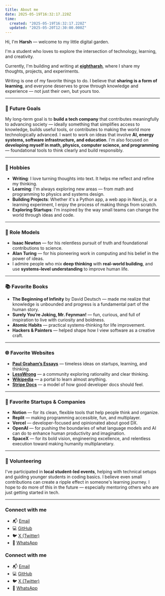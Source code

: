 ```yaml
---
title: About me
date: 2025-05-19T16:32:17.228Z
time:
  created: "2025-05-19T16:32:17.228Z"
  updated: "2025-05-20T12:30:00.000Z"
---
```



Hi, I'm **Harsh** — welcome to my little digital garden.

I'm a student who loves to explore the intersection of technology, learning, and creativity.

Currently, I'm building and writing at [**eightharsh**](https://eightharsh.com), where I share my thoughts, projects, and experiments.

Writing is one of my favorite things to do. I believe that **sharing is a form of learning**, and everyone deserves to grow through knowledge and experience — not just their own, but yours too.

---

### 📌 Future Goals

My long-term goal is to **build a tech company** that contributes meaningfully to advancing society — ideally something that simplifies access to knowledge, builds useful tools, or contributes to making the world more technologically advanced. I want to work on ideas that involve **AI, energy systems, software infrastructure, and education**. I'm also focused on **developing myself in math, physics, computer science, and programming** — foundational tools to think clearly and build responsibly.

---

### 🎯 Hobbies

- **Writing**: I love turning thoughts into text. It helps me reflect and refine my thinking.
- **Learning**: I'm always exploring new areas — from math and programming to physics and systems design.
- **Building Projects**: Whether it's a Python app, a web app in Next.js, or a learning experiment, I enjoy the process of making things from scratch.
- **Exploring Startups**: I’m inspired by the way small teams can change the world through ideas and code.

---

### 🧠 Role Models

- **Isaac Newton** — for his relentless pursuit of truth and foundational contributions to science.
- **Alan Turing** — for his pioneering work in computing and his belief in the power of ideas.
- I admire people who mix **deep thinking** with **real-world building**, and use **systems-level understanding** to improve human life.

---

### 📚 Favorite Books

- **The Beginning of Infinity** by David Deutsch — made me realize that knowledge is unbounded and progress is a fundamental part of the human story.
- **Surely You’re Joking, Mr. Feynman!** — fun, curious, and full of inspiration to live with curiosity and boldness.
- **Atomic Habits** — practical systems-thinking for life improvement.
- **Hackers & Painters** — helped shape how I view software as a creative craft.

---

### 🌐 Favorite Websites

- [**Paul Graham’s Essays**](https://paulgraham.com) — timeless ideas on startups, learning, and thinking.
- [**LessWrong**](https://www.lesswrong.com) — a community exploring rationality and clear thinking.
- [**Wikipedia**](https://wikipedia.org) — a portal to learn almost anything.
- [**Stripe Docs**](https://stripe.com/docs) — a model of how good developer docs should feel.

---

### 🚀 Favorite Startups & Companies

- **Notion** — for its clean, flexible tools that help people think and organize.
- **Replit** — making programming accessible, fun, and multiplayer.
- **Vercel** — developer-focused and opinionated about good DX.
- **OpenAI** — for pushing the boundaries of what language models and AI can do to enhance human productivity and imagination.
- **SpaceX** — for its bold vision, engineering excellence, and relentless execution toward making humanity multiplanetary.

---

### 🤝 Volunteering

I've participated in **local student-led events**, helping with technical setups and guiding younger students in coding basics. I believe even small contributions can create a ripple effect in someone's learning journey. I hope to do more of this in the future — especially mentoring others who are just getting started in tech.

---

### Connect with me

- 📬 [Email](mailto:contact@eightharsh.com)
- 💻 [GitHub](https://github.com/eightharsh)
- 🐦 [X (Twitter)](https://x.com/eightharsh)
- 💬 [WhatsApp](https://wa.me/919142292439)




### Connect with me

- 📬 [Email](mailto:contact@eightharsh.com)
- 💻 [GitHub](https://github.com/eightharsh)
- 🐦 [X (Twitter)](https://x.com/eightharsh)
- 💬 [WhatsApp](https://wa.me/919142292439)